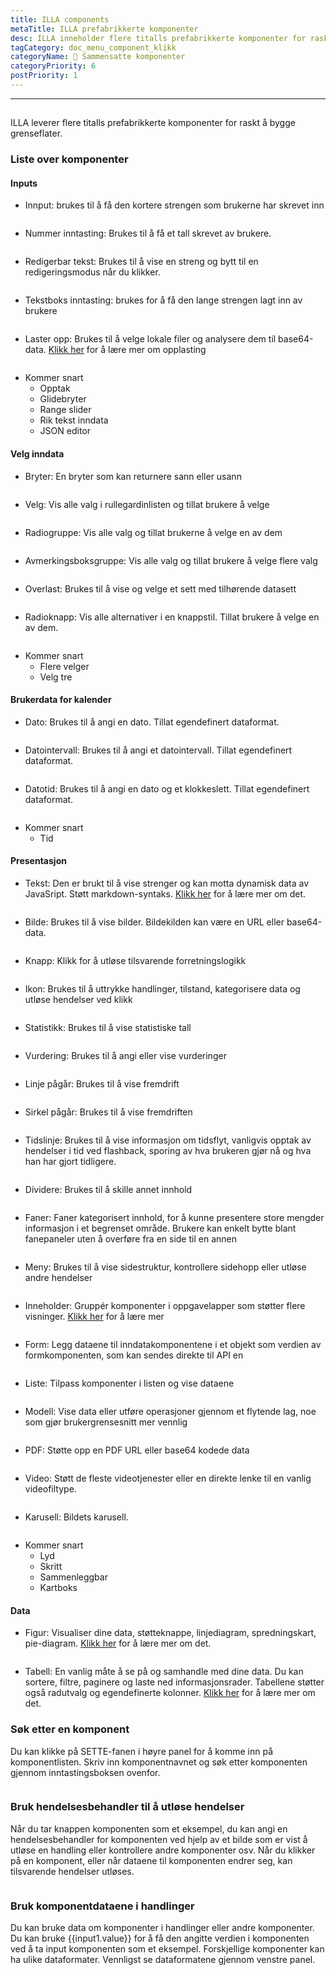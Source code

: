 ```yaml
---
title: ILLA components
metaTitle: ILLA prefabrikkerte komponenter
desc: ILLA inneholder flere titalls prefabrikkerte komponenter for raskt å bygge grenseflater mot slutten
tagCategory: doc_menu_component_klikk
categoryName: 🧬 Sammensatte komponenter
categoryPriority: 6
postPriority: 1
---
```


* * *

## <h2 hidden>ILLA components</h2>

ILLA leverer flere titalls prefabrikkerte komponenter for raskt å bygge grenseflater.

### Liste over komponenter

#### Inputs

-   Innput: brukes til å få den kortere strengen som brukerne har skrevet inn

<img
  src='https://cdn.illacloud.com/official-website/img/docs/assemble/illa_components.png'
  alt=""
/>

-   Nummer inntasting: Brukes til å få et tall skrevet av brukere.

<img
  src='https://cdn.illacloud.com/official-website/img/docs/assemble/illa_components(1).png'
  alt=""
/>

-   Redigerbar tekst: Brukes til å vise en streng og bytt til en redigeringsmodus når du klikker.

<img
  src='https://cdn.illacloud.com/official-website/img/docs/assemble/illa_components(2).png'
  alt=""
/>

-   Tekstboks inntasting: brukes for å få den lange strengen lagt inn av brukere

<img
  src='https://cdn.illacloud.com/official-website/img/docs/assemble/illa_components(3).png'
  alt=""
/>

-   Laster opp: Brukes til å velge lokale filer og analysere dem til base64-data. [Klikk her]([https://www.illacloud.com/en-US/docs/upload](https://www.illacloud.com/en-US/docs/upload)) for å lære mer om opplasting

<img
  src='https://cdn.illacloud.com/official-website/img/docs/assemble/illa_components(4).png'
  alt=""
/>

-   Kommer snart
    -   Opptak
    -   Glidebryter
    -   Range slider
    -   Rik tekst inndata
    -   JSON editor

#### Velg inndata

-   Bryter: En bryter som kan returnere sann eller usann

<img
  src='https://cdn.illacloud.com/official-website/img/docs/assemble/illa_components(5).png'
  alt=""
/>

-   Velg: Vis alle valg i rullegardinlisten og tillat brukere å velge

<img
  src='https://cdn.illacloud.com/official-website/img/docs/assemble/illa_components(6).png'
  alt=""
/>

-   Radiogruppe: Vis alle valg og tillat brukerne å velge en av dem

<img
  src='https://cdn.illacloud.com/official-website/img/docs/assemble/illa_components(7).png'
  alt=""
/>

-   Avmerkingsboksgruppe: Vis alle valg og tillat brukere å velge flere valg

<img
  src='https://cdn.illacloud.com/official-website/img/docs/assemble/illa_components(8).png'
  alt=""
/>

-   Overlast: Brukes til å vise og velge et sett med tilhørende datasett

<img
  src='https://cdn.illacloud.com/official-website/img/docs/assemble/illa_components(9).png'
  alt=""
/>

-   Radioknapp: Vis alle alternativer i en knappstil. Tillat brukere å velge en av dem.

<img
  src='https://cdn.illacloud.com/official-website/img/docs/assemble/illa_components(10).png'
  alt=""
/>

-   Kommer snart
    -   Flere velger
    -   Velg tre

#### Brukerdata for kalender

-   Dato: Brukes til å angi en dato. Tillat egendefinert dataformat.

<img
  src='https://cdn.illacloud.com/official-website/img/docs/assemble/illa_components(11).png'
  alt=""
/>

-   Datointervall: Brukes til å angi et datointervall. Tillat egendefinert dataformat.

<img
  src='https://cdn.illacloud.com/official-website/img/docs/assemble/illa_components(12).png'
  alt=""
/>

-   Datotid: Brukes til å angi en dato og et klokkeslett. Tillat egendefinert dataformat.

<img
  src='https://cdn.illacloud.com/official-website/img/docs/assemble/illa_components(13).png'
  alt=""
/>

-   Kommer snart
    -   Tid

#### Presentasjon

-   Tekst: Den er brukt til å vise strenger og kan motta dynamisk data av JavaSript. Støtt markdown-syntaks. [Klikk her]([https://www.illacloud.com/en-US/docs/text](https://www.illacloud.com/en-US/docs/text)) for å lære mer om det.

<img
  src='https://cdn.illacloud.com/official-website/img/docs/assemble/illa_components(14).png'
  alt=""
/>

-   Bilde: Brukes til å vise bilder. Bildekilden kan være en URL eller base64-data.

<img
  src='https://cdn.illacloud.com/official-website/img/docs/assemble/illa_components(15).png'
  alt=""
/>

-   Knapp: Klikk for å utløse tilsvarende forretningslogikk

<img
  src='https://cdn.illacloud.com/official-website/img/docs/assemble/illa_components(16).png'
  alt=""
/>

-   Ikon: Brukes til å uttrykke handlinger, tilstand, kategorisere data og utløse hendelser ved klikk

<img
  src='https://cdn.illacloud.com/official-website/img/docs/assemble/illa_components(17).png'
  alt=""
/>

-   Statistikk: Brukes til å vise statistiske tall

<img
  src='https://cdn.illacloud.com/official-website/img/docs/assemble/illa_components(18).png'
  alt=""
/>

-   Vurdering: Brukes til å angi eller vise vurderinger

<img
  src='https://cdn.illacloud.com/official-website/img/docs/assemble/illa_components(19).png'
  alt=""
/>

-   Linje pågår: Brukes til å vise fremdrift

<img
  src='https://cdn.illacloud.com/official-website/img/docs/assemble/illa_components(20).png'
  alt=""
/>

-   Sirkel pågår: Brukes til å vise fremdriften

<img
  src='https://cdn.illacloud.com/official-website/img/docs/assemble/illa_components(21).png'
  alt=""
/>

-   Tidslinje: Brukes til å vise informasjon om tidsflyt, vanligvis opptak av hendelser i tid ved flashback, sporing av hva brukeren gjør nå og hva han har gjort tidligere.

<img
  src='https://cdn.illacloud.com/official-website/img/docs/assemble/illa_components(22).png'
  alt=""
/>

-   Dividere: Brukes til å skille annet innhold

<img
  src='https://cdn.illacloud.com/official-website/img/docs/assemble/illa_components(23).png'
  alt=""
/>

-   Faner: Faner kategorisert innhold, for å kunne presentere store mengder informasjon i et begrenset område. Brukere kan enkelt bytte blant fanepaneler uten å overføre fra en side til en annen

<img
  src='https://cdn.illacloud.com/official-website/img/docs/assemble/illa_components(24).png'
  alt=""
/>

-   Meny: Brukes til å vise sidestruktur, kontrollere sidehopp eller utløse andre hendelser

<img
  src='https://cdn.illacloud.com/official-website/img/docs/assemble/illa_components(25).png'
  alt=""
/>

-   Inneholder: Gruppér komponenter i oppgavelapper som støtter flere visninger. [Klikk her]([https://www.illacloud.com/en-US/docs/container](https://www.illacloud.com/en-US/docs/container)) for å lære mer

<img
  src='https://cdn.illacloud.com/official-website/img/docs/assemble/illa_components(26).png'
  alt=""
/>

-   Form: Legg dataene til inndatakomponentene i et objekt som verdien av formkomponenten, som kan sendes direkte til API en

<img
  src='https://cdn.illacloud.com/official-website/img/docs/assemble/illa_components(27).png'
  alt=""
/>

-   Liste: Tilpass komponenter i listen og vise dataene

<img
  src='https://cdn.illacloud.com/official-website/img/docs/assemble/illa_components(28).png'
  alt=""
/>

-   Modell: Vise data eller utføre operasjoner gjennom et flytende lag, noe som gjør brukergrensesnitt mer vennlig

<img
  src='https://cdn.illacloud.com/official-website/img/docs/assemble/illa_components(29).png'
  alt=""
/>

-   PDF: Støtte opp en PDF URL eller base64 kodede data

<img
  src='https://cdn.illacloud.com/official-website/img/docs/assemble/illa_components(30).png'
  alt=""
/>

-   Video: Støtt de fleste videotjenester eller en direkte lenke til en vanlig videofiltype.

<img
  src='https://cdn.illacloud.com/official-website/img/docs/assemble/illa_components(31).png'
  alt=""
/>

-   Karusell: Bildets karusell.

<img
  src='https://cdn.illacloud.com/official-website/img/docs/assemble/illa_components(32).png'
  alt=""
/>

-   Kommer snart
    -   Lyd
    -   Skritt
    -   Sammenleggbar
    -   Kartboks

#### Data

-   Figur: Visualiser dine data, støtteknappe, linjediagram, spredningskart, pie-diagram. [Klikk her]([https://www.illacloud.com/en-US/docs/chart](https://www.illacloud.com/en-US/docs/chart)) for å lære mer om det.

<img
  src='https://cdn.illacloud.com/official-website/img/docs/assemble/illa_components(33).png'
  alt=""
/>

-   Tabell: En vanlig måte å se på og samhandle med dine data. Du kan sortere, filtre, paginere og laste ned informasjonsrader. Tabellene støtter også radutvalg og egendefinerte kolonner. [Klikk her]([https://www.illacloud.com/en-US/docs/table](https://www.illacloud.com/en-US/docs/table)) for å lære mer om det.

### Søk etter en komponent

Du kan klikke på SETTE-fanen i høyre panel for å komme inn på komponentlisten. Skriv inn komponentnavnet og søk etter komponenten gjennom inntastingsboksen ovenfor.

<img
  src='https://cdn.illacloud.com/official-website/img/docs/assemble/illa_components(34).png'
  alt=""
/>

### Bruk hendelsesbehandler til å utløse hendelser

Når du tar knappen komponenten som et eksempel, du kan angi en hendelsesbehandler for komponenten ved hjelp av et bilde som er vist å utløse en handling eller kontrollere andre komponenter osv. Når du klikker på en komponent, eller når dataene til komponenten endrer seg, kan tilsvarende hendelser utløses.

<img
  src='https://cdn.illacloud.com/official-website/img/docs/assemble/illa_components(35).png'
  alt=""
/>

### Bruk komponentdataene i handlinger

Du kan bruke data om komponenter i handlinger eller andre komponenter. Du kan bruke {{input1.value}} for å få den angitte verdien i komponenten ved å ta input komponenten som et eksempel. Forskjellige komponenter kan ha ulike dataformater. Vennligst se dataformatene gjennom venstre panel.

<img
  src='https://cdn.illacloud.com/official-website/img/docs/assemble/illa_components(36).png'
  alt=""
/>
